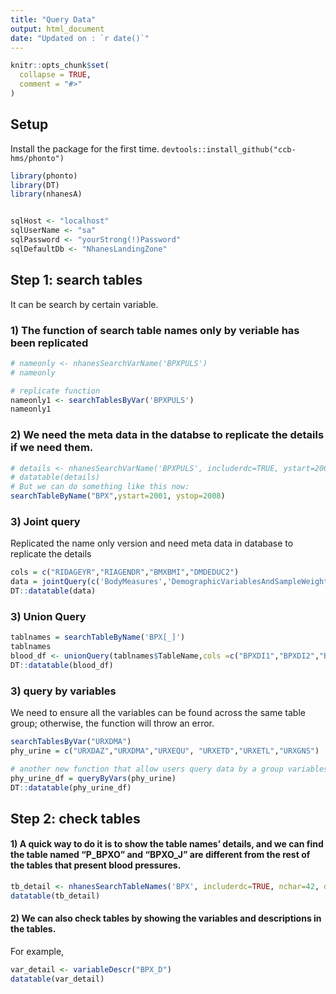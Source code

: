 ```yaml
---
title: "Query Data"
output: html_document
date: "Updated on : `r date()`"
---
```



```r
knitr::opts_chunk$set(
  collapse = TRUE,
  comment = "#>"
)
```


## Setup 
Install the package for the first time.
`devtools::install_github("ccb-hms/phonto")`

```r
library(phonto)
library(DT)
library(nhanesA)


sqlHost <- "localhost"
sqlUserName <- "sa"
sqlPassword <- "yourStrong(!)Password"
sqlDefaultDb <- "NhanesLandingZone"

```


## Step 1: search tables

It can be search by certain variable.

### 1) The function of search table names only by veriable has been replicated
```r
# nameonly <- nhanesSearchVarName('BPXPULS')
# nameonly

# replicate function
nameonly1 <- searchTablesByVar('BPXPULS')
nameonly1
```

### 2) We need the meta data in the databse to replicate the details if we need them.
```r
# details <- nhanesSearchVarName('BPXPULS', includerdc=TRUE, ystart=2001, ystop=2008, nchar=20,namesonly=F)
# datatable(details)
# But we can do something like this now:
searchTableByName("BPX",ystart=2001, ystop=2008)
```




### 3) Joint query
Replicated the name only version and need meta data in database to replicate the details
```r
cols = c("RIDAGEYR","RIAGENDR","BMXBMI","DMDEDUC2")
data = jointQuery(c('BodyMeasures','DemographicVariablesAndSampleWeights'),cols)
DT::datatable(data)
```

### 3) Union Query

```r
tablnames = searchTableByName('BPX[_]')
tablnames
blood_df <- unionQuery(tablnames$TableName,cols =c("BPXDI1","BPXDI2","BPXSY1","BPXSY2"))
DT::datatable(blood_df)
```


### 3) query by variables

We need to ensure all the variables can be found across the same table group; otherwise, the function will throw an error.

```r
searchTablesByVar("URXDMA")
phy_urine = c("URXDAZ","URXDMA","URXEQU", "URXETD","URXETL","URXGNS")

# another new function that allow users query data by a group variables
phy_urine_df = queryByVars(phy_urine)
DT::datatable(phy_urine_df)
```





## Step 2: check tables

#### 1) A quick way to do it is to show the table names' details, and we can find the table named "P_BPXO" and "BPXO_J" are different from the rest of the tables that present blood pressures.
```r
tb_detail <- nhanesSearchTableNames('BPX', includerdc=TRUE, nchar=42, details=TRUE)
datatable(tb_detail)
```
#### 2) We can also check tables by showing the variables and descriptions in the tables.
For example,
```r
var_detail <- variableDescr("BPX_D")
datatable(var_detail)
```
